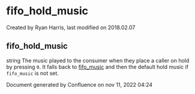 
# fifo_hold_music 

 Created by  Ryan Harris, last modified on 2018.02.07

## fifo_hold_music

string The music played to the consumer when they place a caller on hold by pressing `0`. It falls back to [fifo\_music](../FreeSWITCH-Explained/Dialplan/Variables-Master-List_16352570.mdx#fifo_music) and then the default hold music if `fifo_music` is not set.

Document generated by Confluence on nov 11, 2022 04:24
